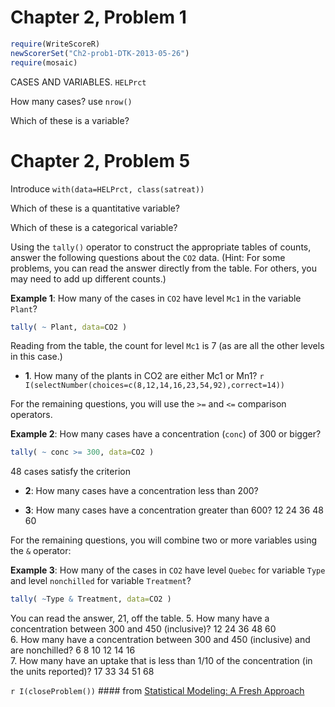 Chapter 2, Problem 1
========================

```r
require(WriteScoreR)
newScorerSet("Ch2-prob1-DTK-2013-05-26")
require(mosaic)
```

CASES AND VARIABLES.  `HELPrct`

How many cases? use `nrow()`

Which of these is a variable?

Chapter 2, Problem 5
========================

Introduce `with(data=HELPrct, class(satreat))`

Which of these is a quantitative variable?

Which of these is a categorical variable?




Using the `tally()` operator to construct the appropriate tables of counts, answer the following questions about the `CO2` data.  (Hint: For some problems, you can read the answer directly from the table.  For others, you may need to add up different counts.)

**Example 1**: How many of the cases in `CO2` have level `Mc1` in the variable `Plant`? 

```r
tally( ~ Plant, data=CO2 )
```
Reading from the table, the count for level `Mc1` is 7 (as are all the other levels in this case.)





* **1**. How many of the plants in CO2 are either Mc1 or Mn1? `r I(selectNumber(choices=c(8,12,14,16,23,54,92),correct=14))`

For the remaining questions, you will use the `>=` and `<=` comparison operators.

**Example 2**: How many cases have a concentration (`conc`) of 300 or bigger?
```r
tally( ~ conc >= 300, data=CO2 )
```
48 cases satisfy the criterion

* **2**: How many cases have a concentration less than 200?

* **3**: How many cases have a concentration greater than 600?
 12  24  36  48  60  

For the remaining questions, you will combine two or more variables using the `&` operator: 

**Example 3**: How many of the cases in `CO2` have level `Quebec` for variable `Type` and level `nonchilled` for variable `Treatment`?

```r
tally( ~Type & Treatment, data=CO2 )
```
You can read the answer, 21, off the table.
5.
How many have a concentration between 300 and 450 (inclusive)?
 12  24  36  48  60  
6.
How many have a concentration between 300 and 450 (inclusive) and are nonchilled?
 6  8  10  12  14  16  
7.
How many have an uptake that is less than 1/10 of the concentration (in the units reported)?
 17  33  34  51  68  


`r I(closeProblem())`
#### from [Statistical Modeling: A Fresh Approach](http://www.mosaic-web.org/go/StatisticalModeling/)